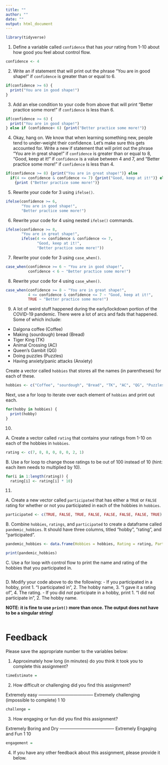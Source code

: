 ```yaml
---
title: ""
author: ""
date: ""
output: html_document
---
```


```r
library(tidyverse)
```


1. Define a variable called `confidence` that has *your* rating from 1-10 about how good you feel about control flow.

```r
confidence <- 4
```

2. Write an if statement that will print out the phrase "You are in good shape!" if `confidence` is greater than or equal to 6.

```r
if(confidence >= 6) {
  print("You are in good shape!")
}
```

3. Add an else condition to your code from above that will print "Better practice some more!" if `confidence` is less than 6.

```r
if(confidence >= 6) {
  print("You are in good shape!")
} else if (confidence< 6) {print("Better practice some more!")}
```


4. Okay, hang on. We know that when learning something new, people tend to under-weight their confidence. Let's make sure this gets accounted for. Write a new if statement that will print out the phrase "You are in great shape!" if `confidence` is greater than or equal to 8, "Good, keep at it!" if `confidence` is a value between 4 and 7, and "Better practice some more!" if `confidence` is less than 4.

```r
if(confidence >= 8) {print("You are in great shape!")} else
  if(4 <= confidence & confidence <= 7) {print("Good, keep at it!")} else
    {print ("Better practice some more!")}
```

5. Rewrite your code for 3 using `ifelse()`.

```r
ifelse(confidence >= 6,
       "You are in good shape!",
       "Better practice some more!")
```

6. Rewrite your code for 4 using nested `ifelse()` commands.

```r
ifelse(confidence >= 8,
       "You are in great shape!",
       ifelse(4 <= confidence & confidence <= 7,
              "Good, keep at it!",
              "Better practice some more!"))
```

7. Rewrite your code for 3 using `case_when()`.

```r
case_when(confidence >= 6 ~ "You are in good shape!",
          confidence < 6 ~ "Better practice some more!")
```

8. Rewrite your code for 4 using `case_when()`.

```r
case_when(confidence >= 8 ~ "You are in great shape!",
          4 <= confidence & confidence <= 7 ~ "Good, keep at it!",
          TRUE ~ "Better practice some more!")
```


9. A lot of weird stuff happened during the early/lockdown portion of the COVID-19 pandemic. There were a lot of arcs and fads that happened. Some of which include:

- Dalgona coffee (Coffee)
- Making (sourdough) bread (Bread)
- Tiger King (TK)
- Animal Crossing (AC)
- Queen's Gambit (QG)
- Doing puzzles (Puzzles)
- Having anxiety/panic attacks (Anxiety)

Create a vector called `hobbies` that stores all the names (in parentheses) for each of these. 

```r
hobbies <- c("Coffee", "sourdough", "Bread", "TK", "AC", "QG", "Puzzles", "Anxiety")

```


Next, use a for loop to iterate over each element of `hobbies` and print out each.

```r
for(hobby in hobbies) {
  print(hobby)
}

```

10. 

  A. Create a vector called `rating` that contains your ratings from 1-10 on each of the  hobbies in `hobbies`. 

```r
rating <- c(7, 8, 8, 0, 8, 0, 2, 1)
```

  B. Use a for loop to change those ratings to be out of 100 instead of 10 (hint: each item needs to multiplied by 10).
  
```r
for(i in 1:length(rating)) {
  rating[i] <- rating[i] * 10}
```
  

11. 

  A. Create a new vector called `participated` that has either a `TRUE` or `FALSE` rating for whether or not you participated in each of the hobbies in `hobbies`.
  
```r
participated <- c(TRUE, FALSE, TRUE, FALSE, FALSE, FALSE, FALSE, TRUE)
```
  
  B. Combine `hobbies`, `ratings`, and `participated` to create a dataframe called `pandemic_hobbies`. It should have three columns, titled "hobby", "rating", and "participated".
  
```r
pandemic_hobbies <- data.frame(Hobbies = hobbies, Rating = rating, Participated = participated)

print(pandemic_hobbies)
```
  
  C. Use a for loop with control flow to print the name and rating of the hobbies that you participated in.
  
```r

```
  
  D. Modify your code above to do the following: 
    - If you participated in a hobby, print 1. "I participated in", 2. The hobby name, 3. "I gave it a rating of", 4. The rating.
    - If you did *not* participate in a hobby, print 1. "I did not participate in", 2. The hobby name.
    
**NOTE: it is fine to use `print()` more than once. The output does not have to be a singular string!**
    
```r

```

# Feedback

Please save the appropriate number to the variables below:

1. Approximately how long (in minutes) do you think it took you to complete this assignment?

```r
timeEstimate = 
```

2. How difficult or challenging did you find this assignment?

Extremely easy -------------------------------------- Extremely challenging 
                                                     (impossible to complete)
    1                                                           10
    
```r
challenge = 
```
    
    
3. How engaging or fun did you find this assignment?
  
Extremely Boring and Dry -------------------------------------- Extremely Engaging and Fun 
          1                                                                   10

```r
engagement = 
```

4. If you have any other feedback about this assignment, please provide it below.

